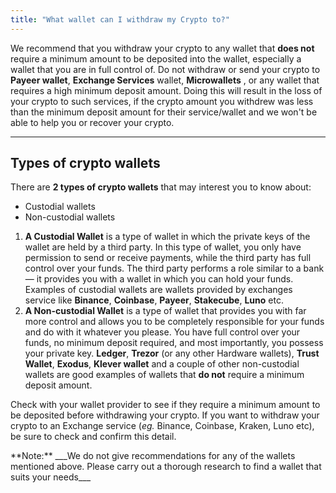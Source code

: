 ```yaml
---
title: "What wallet can I withdraw my Crypto to?"
---
```


We recommend that you withdraw your crypto to any wallet that **does not** require a minimum amount to be deposited into the wallet, especially a wallet that you are in full control of. Do not withdraw or send your crypto to **Payeer wallet**, **Exchange Services** wallet, **Microwallets** , or any wallet that requires a high minimum deposit amount. Doing this will result in the loss of your crypto to such services, if the crypto amount you withdrew was less than the minimum deposit amount for their service/wallet and we won't be able to help you or recover your crypto.

---

## Types of crypto wallets

There are **2 types of crypto wallets** that may interest you to know about:

- Custodial wallets
- Non-custodial wallets

1. **A Custodial Wallet** is a type of wallet in which the private keys of the wallet are held by a third party. In this type of wallet, you only have permission to send or receive payments, while the third party has full control over your funds. The third party performs a role similar to a bank — it provides you with a wallet in which you can hold your funds. Examples of custodial wallets are wallets provided by exchanges service like **Binance**, **Coinbase**, **Payeer**, **Stakecube**, **Luno** etc.
2. **A Non-custodial Wallet** is a type of wallet that provides you with far more control and allows you to be completely responsible for your funds and do with it whatever you please. You have full control over your funds, no minimum deposit required, and most importantly, you possess your private key. **Ledger**, **Trezor** (or any other Hardware wallets), **Trust Wallet**, **Exodus**, **Klever wallet** and a couple of other non-custodial wallets are good examples of wallets that **do not** require a minimum deposit amount.

Check with your wallet provider to see if they require a minimum amount to be deposited before withdrawing your crypto. If you want to withdraw your crypto to an Exchange service (_eg._ Binance, Coinbase, Kraken, Luno etc), be sure to check and confirm this detail.

<Note>
  **Note:** ___We do not give recommendations for any of the wallets mentioned above. Please carry out a thorough research to find a wallet that suits your needs___
</Note>